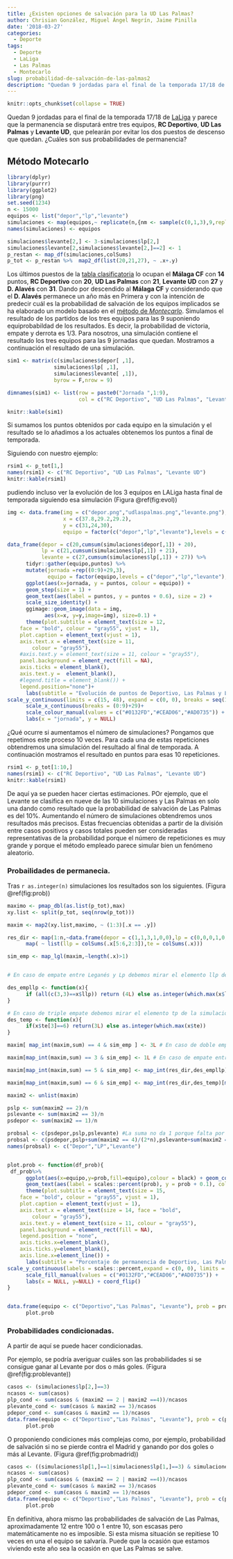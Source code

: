 ```yaml
---
title: ¿Existen opciones de salvación para la UD Las Palmas?
author: Chrisian González, Miguel Ángel Negrín, Jaime Pinilla
date: '2018-03-27'
categories:
  - Deporte
tags:
  - Deporte
  - LaLiga
  - Las Palmas
  - Montecarlo
slug: probabilidad-de-salvación-de-las-palmas2
description: "Quedan 9 jordadas para el final de la temporada 17/18 de LaLiga y parece que la permanencia se disputará entre tres equipos, RC Deportivo, UD Las Palmas y Levante UD, que pelearán por evitar los dos puestos de descenso que quedan. ¿Cuáles son sus probabilidades de permanencia?" 
---
```



```r
knitr::opts_chunk$set(collapse = TRUE)
```

Quedan 9 jordadas para el final de la temporada 17/18 de [LaLiga](http://www.laliga.es/) y parece que la permanencia se disputará entre tres equipos, **RC Deportivo**, **UD Las Palmas** y **Levante UD**, que pelearán por evitar los dos puestos de descenso que quedan. ¿Cuáles son sus probabilidades de permanencia?



## Método Motecarlo
```r
library(dplyr)
library(purrr)
library(ggplot2)
library(png)
set.seed(1234)
n <- 15000
equipos <- list("depor","lp","levante")
simulaciones <- map(equipos,~ replicate(n,{nm <- sample(c(0,1,3),9,replace = TRUE)}) )
names(simulaciones) <- equipos

simulaciones$levante[2,] <- 3-simulaciones$lp[2,]
simulaciones$levante[2,simulaciones$levante[2,]==2] <- 1
p_restan <- map_df(simulaciones,colSums)
p_tot <- p_restan %>%  map2_df(list(20,21,27), ~ .x+.y)
```

Los últimos puestos de la [tabla clasificatoria](http://www.laliga.es/laliga-santander) lo ocupan  el **Málaga CF** con **14** puntos, **RC Deportivo** con **20**, **UD Las Palmas** con **21**, **Levante UD** con **27** y **D. Alavés** con **31**. Dando por descendido al **Málaga CF** y considerando que el **D. Alavés** permanece un año más en Primera y con la intención de predecir cuál es la probabilidad de salvación de los equipos implicados se ha elaborado un modelo basado en el [método de *Montecarlo*](https://es.wikipedia.org/wiki/M%C3%A9todo_de_Montecarlo). Simulamos el resultado de los partidos de los tres equipos para las 9 suponiendo equiprobabildad de los resultados. Es decir, la probabilidad de victoria, empate y derrota es 1/3. Para nosotros, una simulación contiene el resultado los tres equipos para las 9 jornadas que quedan. Mostramos a continuación el resultado de una simulación. 

```r
sim1 <- matrix(c(simulaciones$depor[ ,1],
               simulaciones$lp[ ,1],
               simulaciones$levante[ ,1]),
               byrow = F,nrow = 9)

dimnames(sim1) <- list(row = paste0("Jornada ",1:9),
                       col = c("RC Deportivo", "UD Las Palmas", "Levante UD"))

knitr::kable(sim1)

```

Si sumamos los puntos obtenidos por cada equipo en la simulación y el resultado se lo añadimos a los actuales obtenemos los puntos a final de temporada.

Siguiendo con nuestro ejemplo:


```r
rsim1 <- p_tot[1,]
names(rsim1) <- c("RC Deportivo", "UD Las Palmas", "Levante UD")
knitr::kable(rsim1)
```

pudiendo incluso ver la evolución de los 3 equipos en LALiga hasta final de temporada siguiendo esa simulación (Figura \@ref(fig:evol))


```r


img <- data.frame(img = c("depor.png","udlaspalmas.png","levante.png"),
                  x = c(37.8,29.2,29.2),
                  y = c(31,24,30),
                  equipo = factor(c("depor","lp","levante"),levels = c("depor","lp","levante"), labels = c("Deportivo","Las Palmas", "Levante")))

data_frame(depor = c(20,cumsum(simulaciones$depor[,1]) + 20),
           lp = c(21,cumsum(simulaciones$lp[,1]) + 21),
           levante = c(27,cumsum(simulaciones$lp[,1]) + 27)) %>%
      tidyr::gather(equipo,puntos) %>%
      mutate(jornada =rep((0:9)+29,3),
             equipo = factor(equipo,levels = c("depor","lp","levante"), labels = c("Deportivo","Las Palmas", "Levante"))) %>% 
      ggplot(aes(x=jornada, y = puntos, colour = equipo)) +
      geom_step(size = 1) + 
      geom_text(aes(label = puntos, y = puntos + 0.6), size = 2) +
      scale_size_identity() +
      ggimage::geom_image(data = img,
            aes(x=x, y=y,image=img), size=0.1) +
      theme(plot.subtitle = element_text(size = 12, 
    face = "bold", colour = "gray55", vjust = 1), 
    plot.caption = element_text(vjust = 1), 
    axis.text.x = element_text(size = 11, 
        colour = "gray55"),
    #axis.text.y = element_text(size = 11, colour = "gray55"),
    panel.background = element_rect(fill = NA),
    axis.ticks = element_blank(),
    axis.text.y =  element_blank(),
    #legend.title = element_blank()) +
    legend.position="none")+
      labs(subtitle = "Evolución de puntos de Deportivo, Las Palmas y Levante para una de las simulaciones") +
scale_y_continuous(limits = c(15, 48), expand = c(0, 0), breaks = seq(18,48,5))+
      scale_x_continuous(breaks = (0:9)+29)+
      scale_colour_manual(values = c("#0132FD","#CEAD06","#AD0735")) +
      labs(x = "jornada", y = NULL) 
```

¿Qué ocurre si aumentamos el número de simulaciones? Pongamos que repetimos este proceso 10 veces. Para cada una de estas repeticiones obtendremos una simulación del resultado al final de temporada. A continuación mostramos el resultado en puntos para esas 10 repeticiones. 
```r
rsim1 <- p_tot[1:10,]
names(rsim1) <- c("RC Deportivo", "UD Las Palmas", "Levante UD")
knitr::kable(rsim1)
```

De aquí ya se pueden hacer ciertas estimaciones. POr ejemplo, que el Levante se clasifica en nueve de las 10 simulaciones y Las Palmas en solo una dando como resultado que la probabilidad de salvación de Las Palmas es del 10%. Aumentando el número de simulaciones obtendremos unos resultados más precisos. Estas frecuencias obtenidas a partir de la división entre casos positivos y casos totales pueden ser consideradas representativas de la probabilidad porque el número de repeticiones es muy grande y porque el método empleado parece simular bien un fenómeno aleatorio.

### Probailidades de permanecia.

Tras `r as.integer(n)` simulaciones los resultados son los siguientes. (Figura \@ref(fig:prob))

```r
maximo <- pmap_dbl(as.list(p_tot),max)
xy.list <- split(p_tot, seq(nrow(p_tot)))

maxim <- map2(xy.list,maximo, ~ (1:3)[.x == .y])

res_dir <- map(1:n,~data.frame(depor = c(1,1,3,1,0,0),lp = c(0,0,0,1,0,simulaciones$lp[2,.x]), levante = c(1,1,0,0,3,simulaciones$levante[2,.x]))) %>%
      map( ~ list(llp = colSums(.x[5:6,2:3]),te = colSums(.x)))

sim_emp <- map_lgl(maxim,~length(.x)>1)


# En caso de empate entre Leganés y Lp debemos mirar el elemento llp de la simulación. Si alguno es mayor nos quedamos con ese índice si hay empate a puntos dependería de la diferencia de goles (lo codificamos como 4 para identificar esos casos)

des_empllp <- function(x){
      if (all(c(3,3)==x$llp)) return (4L) else as.integer(which.max(x$llp)+1)
}

# En caso de triple empate debemos mirar el elemento tp de la simulación porque se mira la clasificación entre ellos como si no hubiese algo más. Sin contar el partido L-LP las puntuciones ente ellos son 5(D), 1(LP) y 4(Levante). La puntuación final dependerá de la simulación. Así si gana LP la puntuación final entre ellos sería 5,4,4 pasando el D, si gana el Levante la puntuación se quedaría (5,1,7) pasando el Levante y si queda empate sería 5,2,5 pero pasaría lo mismo que un doble empate entre D-L y la dierencia de goles es tanta que casi es seguro que pase L en ese caso. Lp NUNCA pasaría en caso de triple empate.
des_temp <- function(x){
      if(x$te[3]==6) return(3L) else as.integer(which.max(x$te))
}

maxim[ map_int(maxim,sum) == 4 & sim_emp ] <- 3L # En caso de doble empate entre Depor y Leganes se mira resultados directos (ambos empates), 2o diferencia de goles en resultados directos (ambos 1-1), tercer criterio diferencia de goles total. Leganés lleva -18 y el Depor -34. Aunque no es seguro pero casi que el Leganés estaría por delante.

maxim[map_int(maxim,sum) == 3 & sim_emp] <- 1L # En caso de empate entre Depor y Lp se mira resultado directo ganando en este caso Depor.

maxim[map_int(maxim,sum) == 5 & sim_emp] <- map_int(res_dir,des_empllp)[map_int(maxim,sum) == 5 & sim_emp] 

maxim[map_int(maxim,sum) == 6 & sim_emp] <- map_int(res_dir,des_temp)[map_int(maxim,sum) == 6 & sim_emp] 

maxim2 <- unlist(maxim)

pslp <- sum(maxim2 == 2)/n
pslevante <- sum(maxim2 == 3)/n
psdepor <- sum(maxim2 == 1)/n

probsal <- c(psdepor,pslp,pslevante) #La suma no da 1 porque falta por sumar los casos en que Las Palmas gana al Levante. 
probsal <- c(psdepor,pslp+sum(maxim2 == 4)/(2*n),pslevante+sum(maxim2 == 4)/(2*n)) # Repartimos esos caos en dos. En la mitad de los casos LP gana al Levante por más de dos goles y en la otra mitad por dos o menos. (Si marca exactamente dos goles el desempate se rompería miranod la dif de goles totales pero está muy favorable a LEvante). Quizás no sea la mejor forma de sasignar los casos pero es una.
names(probsal) <- c("Depor","LP","Levante")


plot.prob <- function(df_prob){
 df_prob%>%
      ggplot(aes(x=equipo,y=prob,fill=equipo),colour = black) + geom_col() +
      geom_text(aes(label = scales::percent(prob), y = prob + 0.1), colour = "gray55", vjust = 1.5, size = 8) +
      theme(plot.subtitle = element_text(size = 15, 
    face = "bold", colour = "gray55", vjust = 1), 
    plot.caption = element_text(vjust = 1), 
    axis.text.x = element_text(size = 14, face = "bold", 
        colour = "gray55"),
    axis.text.y = element_text(size = 11, colour = "gray55"),
    panel.background = element_rect(fill = NA), 
    legend.position = "none",
    axis.ticks.x=element_blank(),
    axis.ticks.y=element_blank(),
    axis.line.x=element_line()) +
      labs(subtitle = "Porcentaje de permanencia de Deportivo, Las Palmas y Levante") +
scale_y_continuous(labels = scales::percent,expand = c(0, 0), limits = c(0,1.1))+
      scale_fill_manual(values = c("#0132FD","#CEAD06","#AD0735")) +
      labs(x = NULL, y=NULL) + coord_flip()
}


data.frame(equipo <- c("Deportivo","Las Palmas", "Levante"), prob = probsal) %>%
      plot.prob

```

### Probabilidades condicionadas.

A partir de aquí se puede hacer condicionadas. 

Por ejemplo, se podría averiguar cuáles son las probabilidades si se consigue ganar al Levante por dos o más goles. (Figura \@ref(fig:problevante))

```r
casos <- (simulaciones$lp[2,]==3)
ncasos <- sum(casos)
plp_cond <- sum(casos & (maxim2 == 2 | maxim2 ==4))/ncasos
plevante_cond <- sum(casos & maxim2 == 3)/ncasos
pdepor_cond <- sum(casos & maxim2 == 1)/ncasos
data.frame(equipo <- c("Deportivo","Las Palmas", "Levante"), prob = c(pdepor_cond, plp_cond, plevante_cond)) %>%
      plot.prob
```

O proponiendo condiciones más complejas como, por ejemplo, probabilidad de salvación si no se pierde contra el Madrid y ganando por dos goles o más al Levante. (Figura \@ref(fig:probmadrid))

```r
casos <- ((simulaciones$lp[1,]==1|simulaciones$lp[1,]==3) & simulaciones$lp[2,]==3)
ncasos <- sum(casos)
plp_cond <- sum(casos & (maxim2 == 2 | maxim2 ==4))/ncasos
plevante_cond <- sum(casos & maxim2 == 3)/ncasos
pdepor_cond <- sum(casos & maxim2 == 1)/ncasos
data.frame(equipo <- c("Deportivo","Las Palmas", "Levante"), prob = c(pdepor_cond, plp_cond, plevante_cond)) %>%
      plot.prob
```

En definitiva, ahora mismo las probabilidades de salvación de Las Palmas, aproximadamente 12 entre 100 o 1 entre 10, son escasas pero matemáticamente no es imposible. Si esta misma situación se repitiese 10 veces en una el equipo se salvaría. Puede que la ocasión que estamos viviendo este año sea la ocasión en que Las Palmas se salve.
